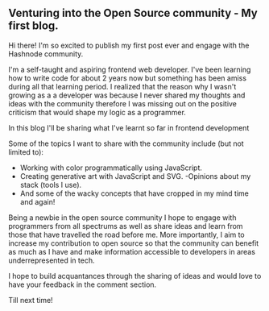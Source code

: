 ## Venturing into the Open Source community - My first blog.

Hi there! I'm so excited to publish my first post ever and engage with the Hashnode community.

I'm a self-taught and aspiring frontend web developer. I've been learning how to write code for
about 2 years now but something has been amiss during all that learning period. I realized that the
reason why I wasn't growing as a a developer was because I never shared my thoughts and ideas with
the community therefore I was missing out on the positive criticism that would shape my logic as a
programmer.

>

In this blog I'll be sharing what I've learnt so far in frontend development

Some of the topics I want to share with the community include (but not limited to):

-   Working with color programmatically using JavaScript.
-   Creating generative art with JavaScript and SVG. -Opinions about my stack (tools I use).
-   And some of the wacky concepts that have cropped in my mind time and again!

Being a newbie in the open source community I hope to engage with programmers from all spectrums as
well as share ideas and learn from those that have travelled the road before me. More importantly, I
aim to increase my contribution to open source so that the community can benefit as much as I have
and make information accessible to developers in areas underrepresented in tech.

I hope to build acquantances through the sharing of ideas and would love to have your feedback in
the comment section.

Till next time!
